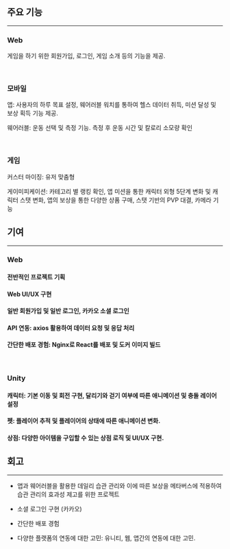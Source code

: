 <div>

## 주요 기능

---

### Web

게임을 하기 위한 회원가입, 로그인, 게임 소개 등의 기능을 제공.

<br />

### 모바일

앱: 사용자의 하루 목표 설정, 웨어러블 워치를 통하여 헬스 데이터 취득, 미션 달성 및 보상 획득 기능 제공.<br />

웨어러블: 운동 선택 및 측정 기능. 측정 후 운동 시간 및 칼로리 소모량 확인

<br />

### 게임

커스터 마이징: 유저 맞춤형

게이미피케이션: 카테고리 별 랭킹 확인, 앱 미션을 통한 캐릭터 외형 5단계 변화 및 캐릭터 스탯 변화, 앱의 보상을 통한 다양한 상품 구매, 스탯 기반의 PVP 대결, 카메라 기능

</div>


<div>

## 기여

---

### Web

#### 전반적인 프로젝트 기획

#### Web UI/UX 구현

#### 일반 회원가입 및 일반 로그인, 카카오 소셜 로그인

#### API 연동: axios 활용하여 데이터 요청 및 응답 처리

#### 간단한 배포 경험: Nginx로 React를 배포 및 도커 이미지 빌드

<br/>

### Unity

#### 캐릭터: 기본 이동 및 회전 구현, 달리기와 걷기 여부에 따른 애니메이션 및 충돌 레이어 설정

#### 펫: 플레이어 추적 및 플레이어의 상태에 따른 애니메이션 변화.

#### 상점:  다양한 아이템을 구입할 수 있는 상점 로직 및 UI/UX 구현.


</div>


<div>

## 회고

---

- 앱과 웨어러블을 활용한 데일리 습관 관리와 이에 따른 보상을 메타버스에 적용하여 습관 관리의 효과성 제고를 위한 프로젝트

- 소셜 로그인 구현 (카카오)

- 간단한 배포 경험

- 다양한 플랫폼의 연동에 대한 고민: 유니티, 웹, 앱간의 연동에 대한 고민. 

</div>
